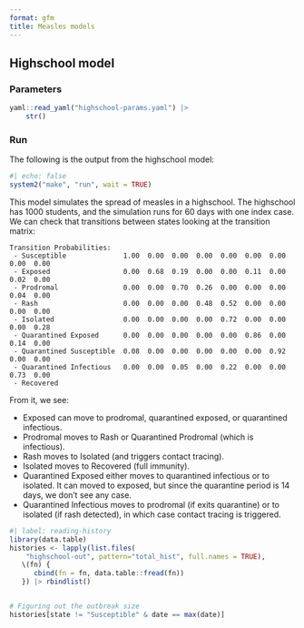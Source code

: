 ```yaml
---
format: gfm
title: Measles models
---
```


## Highschool model

### Parameters

```r
yaml::read_yaml("highschool-params.yaml") |>
    str()
```

### Run

The following is the output from the highschool model:

```r
#| echo: false
system2("make", "run", wait = TRUE)
```

This model simulates the spread of measles in a highschool. The highschool has 1000 students, and the simulation runs for 60 days with one index case. 
We can check that transitions between states looking at the transition matrix:

```
Transition Probabilities:
 - Susceptible              1.00  0.00  0.00  0.00  0.00  0.00  0.00  0.00  0.00
 - Exposed                  0.00  0.68  0.19  0.00  0.00  0.11  0.00  0.02  0.00
 - Prodromal                0.00  0.00  0.70  0.26  0.00  0.00  0.00  0.04  0.00
 - Rash                     0.00  0.00  0.00  0.48  0.52  0.00  0.00  0.00  0.00
 - Isolated                 0.00  0.00  0.00  0.00  0.72  0.00  0.00  0.00  0.28
 - Quarantined Exposed      0.00  0.00  0.00  0.00  0.00  0.86  0.00  0.14  0.00
 - Quarantined Susceptible  0.08  0.00  0.00  0.00  0.00  0.00  0.92  0.00  0.00
 - Quarantined Infectious   0.00  0.00  0.05  0.00  0.22  0.00  0.00  0.73  0.00
 - Recovered  
```

From it, we see:

- Exposed can move to prodromal, quarantined exposed, or quarantined infectious.
- Prodromal moves to Rash or Quarantined Prodromal (which is infectious).
- Rash moves to Isolated (and triggers contact tracing).
- Isolated moves to Recovered (full immunity).
- Quarantined Exposed either moves to quarantined infectious or to isolated. It can moved to exposed, but since the quarantine period is 14 days, we don't see any case.
- Quarantined Infectious moves to prodromal (if exits quarantine) or to isolated (if rash detected), in which case contact tracing is triggered.


```r
#| label: reading-history
library(data.table)
histories <- lapply(list.files(
    "highschool-out", pattern="total_hist", full.names = TRUE),
   \(fn) {
      cbind(fn = fn, data.table::fread(fn))
   }) |> rbindlist()


# Figuring out the outbreak size
histories[state != "Susceptible" & date == max(date)]
```